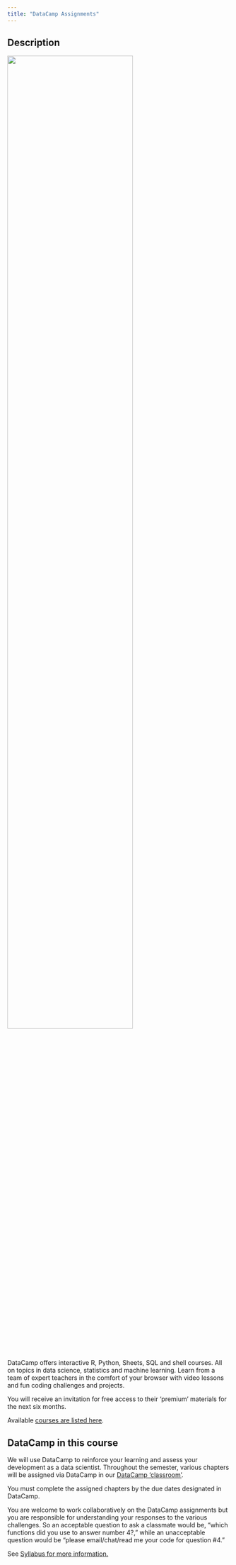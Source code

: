 ```yaml
---
title: "DataCamp Assignments"
---
```


## Description

<a  href="http://datacamp.com"> <img src="img/DataCamp_logo.png" width=75% ></img></a>

DataCamp offers interactive R, Python, Sheets, SQL and shell courses. All on topics in data science, statistics and machine learning. Learn from a team of expert teachers in the comfort of your browser with video lessons and fun coding challenges and projects.

You will receive an invitation for free access to their 'premium' materials for the next six months.  

Available [courses are listed here](https://www.datacamp.com/courses).

## DataCamp in this course

We will use DataCamp to reinforce your learning and assess your development as a data scientist. Throughout the semester, various chapters will be assigned via DataCamp in our [DataCamp 'classroom'](https://www.datacamp.com/enterprise/spatial-data-science).  

You must complete the assigned chapters by the due dates designated in DataCamp.

You are welcome to work collaboratively on the DataCamp assignments but you are responsible for understanding your responses to the various challenges.  So an acceptable question to ask a classmate would be, “which functions did you use to answer number 4?,” while an unacceptable question would be “please email/chat/read me your code for question #4.”    

See [Syllabus for more information.](Syllabus.html)  